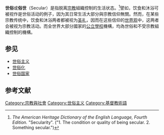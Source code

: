 {{Otheruses4}}
{{distinguish|習俗|風俗}}{{Distinguish|世俗主義|世俗化|無宗教|無神論}}'''世俗'''或'''俗世'''（Secular）是指脱离[[宗教|宗教]]組織控制的生活状态。<ref>''The American Heritage Dictionary of the English Language, Fourth Edition.'' "Secularity". ("1. The condition or quality of being secular. 2. Something secular.")</ref>譬如，饮食和沐浴可被视作是世俗活动的例子，因为其日常生活大部分與宗教信仰無關。然而，在某些宗教传统中，饮食和沐浴两者都被视为[[圣礼|圣礼]]，因而在这些信仰的[[世界观|世界观]]中，这两者会被视为宗教活动。而全世界大部分國家的[[公立學校|公立學校]]機構，均為世俗和不受宗教組織控制的機構。

== 参见 ==
* [[世俗主义|世俗主义]]
* [[世俗化|世俗化]]
* [[世俗国家|世俗国家]]

== 参考文献 ==
{{reflist}}


[[Category:宗教與社會|Category:宗教與社會]]
[[Category:世俗主义|Category:世俗主义]]
[[Category:基督教術語|Category:基督教術語]]
